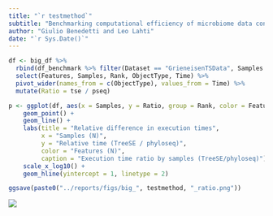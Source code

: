 ```yaml
---
title: "`r testmethod`"
subtitle: "Benchmarking computational efficiency of microbiome data containers"
author: "Giulio Benedetti and Leo Lahti"
date: "`r Sys.Date()`"
---
```


```r
df <- big_df %>%
  rbind(df_benchmark %>% filter(Dataset == "GrieneisenTSData", Samples %in% c(10, 1000))) %>%
  select(Features, Samples, Rank, ObjectType, Time) %>% 
  pivot_wider(names_from = c(ObjectType), values_from = Time) %>% 
  mutate(Ratio = tse / pseq)
```

```r
p <- ggplot(df, aes(x = Samples, y = Ratio, group = Rank, color = Features)) + 
    geom_point() + 
    geom_line() +
    labs(title = "Relative difference in execution times",
         x = "Samples (N)",
         y = "Relative time (TreeSE / phyloseq)",
         color = "Features (N)",
         caption = "Execution time ratio by samples (TreeSE/phyloseq)") +
    scale_x_log10() +
    geom_hline(yintercept = 1, linetype = 2) 

ggsave(paste0("../reports/figs/big_", testmethod, "_ratio.png"))
```

![](figs/big_whichmethod_ratio.png)